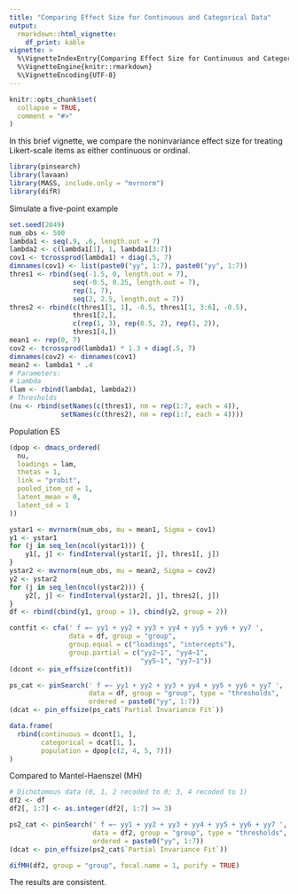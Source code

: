 ```yaml
---
title: "Comparing Effect Size for Continuous and Categorical Data"
output:
  rmarkdown::html_vignette:
    df_print: kable
vignette: >
  %\VignetteIndexEntry{Comparing Effect Size for Continuous and Categorical Data}
  %\VignetteEngine{knitr::rmarkdown}
  %\VignetteEncoding{UTF-8}
---
```


```r
knitr::opts_chunk$set(
  collapse = TRUE,
  comment = "#>"
)
```

In this brief vignette, we compare the noninvariance effect size for treating Likert-scale items as either continuous or ordinal. 

```r
library(pinsearch)
library(lavaan)
library(MASS, include.only = "mvrnorm")
library(difR)
```

Simulate a five-point example

```r
set.seed(2049)
num_obs <- 500
lambda1 <- seq(.9, .6, length.out = 7)
lambda2 <- c(lambda1[1], 1, lambda1[3:7])
cov1 <- tcrossprod(lambda1) + diag(.5, 7)
dimnames(cov1) <- list(paste0("yy", 1:7), paste0("yy", 1:7))
thres1 <- rbind(seq(-1.5, 0, length.out = 7),
                seq(-0.5, 0.25, length.out = 7),
                rep(1, 7),
                seq(2, 2.5, length.out = 7))
thres2 <- rbind(c(thres1[1, 1], -0.5, thres1[1, 3:6], -0.5),
                thres1[2,],
                c(rep(1, 3), rep(0.5, 2), rep(1, 2)),
                thres1[4,])
mean1 <- rep(0, 7)
cov2 <- tcrossprod(lambda1) * 1.3 + diag(.5, 7)
dimnames(cov2) <- dimnames(cov1)
mean2 <- lambda1 * .4
# Parameters:
# Lambda
(lam <- rbind(lambda1, lambda2))
# Thresholds
(nu <- rbind(setNames(c(thres1), nm = rep(1:7, each = 4)),
             setNames(c(thres2), nm = rep(1:7, each = 4))))
```

Population ES

```r
(dpop <- dmacs_ordered(
  nu,
  loadings = lam,
  thetas = 1,
  link = "probit",
  pooled_item_sd = 1,
  latent_mean = 0,
  latent_sd = 1
))
```


```r
ystar1 <- mvrnorm(num_obs, mu = mean1, Sigma = cov1)
y1 <- ystar1
for (j in seq_len(ncol(ystar1))) {
    y1[, j] <- findInterval(ystar1[, j], thres1[, j])
}
ystar2 <- mvrnorm(num_obs, mu = mean2, Sigma = cov2)
y2 <- ystar2
for (j in seq_len(ncol(ystar2))) {
    y2[, j] <- findInterval(ystar2[, j], thres2[, j])
}
df <- rbind(cbind(y1, group = 1), cbind(y2, group = 2))
```

```r
contfit <- cfa(' f =~ yy1 + yy2 + yy3 + yy4 + yy5 + yy6 + yy7 ',
               data = df, group = "group",
               group.equal = c("loadings", "intercepts"),
               group.partial = c("yy2~1", "yy4~1",
                                 "yy5~1", "yy7~1"))
(dcont <- pin_effsize(contfit))

ps_cat <- pinSearch(' f =~ yy1 + yy2 + yy3 + yy4 + yy5 + yy6 + yy7 ',
                    data = df, group = "group", type = "thresholds",
                    ordered = paste0("yy", 1:7))
(dcat <- pin_effsize(ps_cat$`Partial Invariance Fit`))
```

```r
data.frame(
  rbind(continuous = dcont[1, ],
        categorical = dcat[1, ],
        population = dpop[c(2, 4, 5, 7)])
)
```

Compared to Mantel-Haenszel (MH)

```r
# Dichotomous data (0, 1, 2 recoded to 0; 3, 4 recoded to 1)
df2 <- df
df2[, 1:7] <- as.integer(df2[, 1:7] >= 3)
```

```r
ps2_cat <- pinSearch(' f =~ yy1 + yy2 + yy3 + yy4 + yy5 + yy6 + yy7 ',
                     data = df2, group = "group", type = "thresholds",
                     ordered = paste0("yy", 1:7))
(dcat <- pin_effsize(ps2_cat$`Partial Invariance Fit`))
```

```r
difMH(df2, group = "group", focal.name = 1, purify = TRUE)
```

The results are consistent.